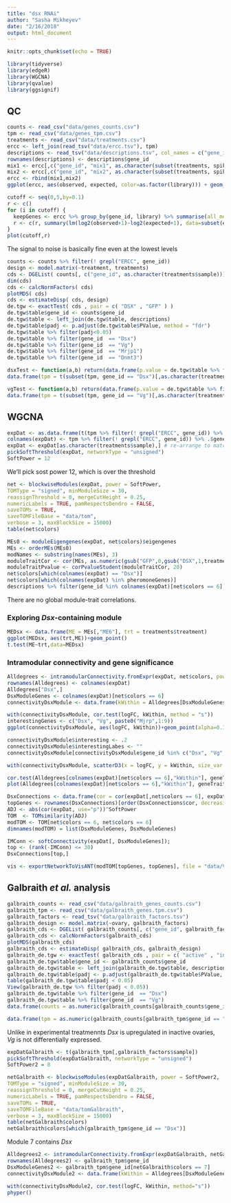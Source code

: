 ```yaml
---
title: "dsx RNAi"
author: "Sasha Mikheyev"
date: "2/16/2018"
output: html_document
---
```


```r
knitr::opts_chunk$set(echo = TRUE)
```

```r
library(tidyverse)
library(edgeR)
library(WGCNA)
library(qvalue)
library(ggsignif)
```

## QC
```r
counts <- read_csv("data/genes_counts.csv")
tpm <- read_csv("data/genes_tpm.csv")
treatments <- read_csv("data/treatments.csv")
ercc <- left_join(read_tsv("data/ercc.tsv"), tpm) 
descriptions <- read_tsv("data/descriptions.tsv", col_names = c("gene_id", "description"))
rownames(descriptions) <- descriptions$gene_id
mix1 <- ercc[,c("gene_id", "mix1", as.character(subset(treatments, spikein == "mix1")$sample))] %>% gather( library, observed, -c(mix1,gene_id)) %>% dplyr::rename(expected = mix1 )
mix2 <- ercc[,c("gene_id", "mix2", as.character(subset(treatments, spikein == "mix2")$sample))] %>% gather( library, observed, -mix2, -gene_id) %>% dplyr::rename(expected = mix2 )
ercc <- rbind(mix1,mix2)
ggplot(ercc, aes(observed, expected, color=as.factor(library))) + geom_point() + scale_y_continuous(trans='log2')+scale_x_continuous(trans='log2')+ geom_abline()

cutoff <- seq(0,5,by=0.1)
r <- c()
for (i in cutoff) {
  keepGenes <- ercc %>% group_by(gene_id, library) %>% summarise(all_mean = mean(observed)) %>% filter(all_mean > i) %>% .$gene_id %>% unique
  r <- c(r, summary(lm(log2(observed+1)~log2(expected+1), data=subset(ercc, gene_id %in% keepGenes)))$r.squared)
}
plot(cutoff,r)
```

The signal to noise is basically fine even at the lowest levels

```r
counts <- counts %>% filter(! grepl("ERCC", gene_id))
design <- model.matrix(~treatment, treatments)
cds <- DGEList( counts[, c("gene_id", as.character(treatments$sample))] %>% select(-gene_id), group = treatments$treatment)
dim(cds)
cds <- calcNormFactors( cds) 
plotMDS( cds)
cds <- estimateDisp( cds, design)
de.tgw <- exactTest( cds , pair = c( "DSX" , "GFP" ) )
de.tgw$table$gene_id <- counts$gene_id
de.tgw$table <- left_join(de.tgw$table, descriptions) 
de.tgw$table$padj <- p.adjust(de.tgw$table$PValue, method = "fdr")
de.tgw$table %>% filter(padj<0.05)
de.tgw$table %>% filter(gene_id  == "Dsx")
de.tgw$table %>% filter(gene_id  == "Vg")
de.tgw$table %>% filter(gene_id  == "Mrjp1")
de.tgw$table %>% filter(gene_id  == "Dnmt3")

dsxTest <- function(a,b) return(data.frame(p.value = de.tgw$table %>% filter(gene_id  == "Dsx") %>% .$PValue))
data.frame(tpm = t(subset(tpm, gene_id == "Dsx")[,as.character(treatments$sample)]) , trt = treatments$treatment) %>% ggplot(aes(trt,tpm))+geom_boxplot() + geom_signif(comparisons = list(c("DSX", "GFP")), test = "dsxTest") + xlab("dsRNA injected")+ylab("TPM")

vgTest <- function(a,b) return(data.frame(p.value = de.tgw$table %>% filter(gene_id  == "Vg") %>% .$PValue))
data.frame(tpm = t(subset(tpm, gene_id == "Vg")[,as.character(treatments$sample)]) , trt = treatments$treatment) %>% ggplot(aes(trt,tpm))+geom_boxplot() + geom_signif(comparisons = list(c("DSX", "GFP")), test = "vgTest") + xlab("dsRNA injected")+ylab("TPM")
```

## WGCNA

```r
expDat <- as.data.frame(t(tpm %>% filter(! grepl("ERCC", gene_id)) %>% select(-gene_id)))
colnames(expDat) <- tpm %>% filter(! grepl("ERCC", gene_id)) %>% .$gene_id
expDat <- expDat[as.character(treatments$sample),] # re-arrange to match treatments vector
pickSoftThreshold(expDat, networkType = "unsigned")
SoftPower = 12
```

We'll pick sost power 12, which is over the threshold

```r
net <- blockwiseModules(expDat, power = SoftPower,
TOMType = "signed", minModuleSize = 30,
reassignThreshold = 0, mergeCutHeight = 0.25,
numericLabels = TRUE, pamRespectsDendro = FALSE,
saveTOMs = TRUE,
saveTOMFileBase = "data/tom",
verbose = 3, maxBlockSize = 15000)
table(net$colors)
```

```r
MEs0 <- moduleEigengenes(expDat, net$colors)$eigengenes
MEs <- orderMEs(MEs0)
modNames <- substring(names(MEs), 3)
moduleTraitCor <- cor(MEs, as.numeric(gsub("GFP",0,gsub("DSX",1,treatments$treatment))), method = "spearman");
moduleTraitPvalue <- corPvalueStudent(moduleTraitCor, 20)
net$colors[which(colnames(expDat) == "Dsx")]
net$colors[which(colnames(expDat) %in% pheromoneGenes)]
descriptions %>% filter(gene_id %in% colnames(expDat)[net$colors == 6] ) %>%  left_join(de.tgw$table)
```
There are no global module-trait correlations.

### Exploring _Dsx_-containing module
```r
MEDsx <- data.frame(ME = MEs[,"ME6"], trt = treatments$treatment) 
ggplot(MEDsx, aes(trt,ME))+geom_point()
t.test(ME~trt,data=MEDsx)
```

###  Intramodular connectivity and gene significance

```r
Alldegrees <- intramodularConnectivity.fromExpr(expDat, net$colors, power = SoftPower)
rownames(Alldegrees) <- colnames(expDat)
Alldegrees["Dsx",]
DsxModuleGenes <- colnames(expDat)[net$colors == 6]
connectivityDsxModule <- data.frame(kWithin = Alldegrees[DsxModuleGenes,"kWithin"], gene_id = rownames(Alldegrees[DsxModuleGenes,]), moduleMembership = geneModuleMembership[DsxModuleGenes, "ME6"]) %>% left_join(de.tgw$table)

with(connectivityDsxModule, cor.test(logFC, kWithin, method = "s"))
interestingGenes <- c("Dsx", "Vg", paste0("Mjrp",1:9))
ggplot(connectivityDsxModule, aes(logFC, kWithin))+geom_point(alpha=0.1) +geom_point(data=subset(connectivityDsxModule, gene_id %in% interestingGenes), colour="red")+theme_bw()+geom_text(data=subset(connectivityDsxModule, gene_id %in% interestingGenes), aes(label = gene_id), nudge_x=.2)

connectivityDsxModule$interesting <- .2
connectivityDsxModule$interestingLabes <- "" 
connectivityDsxModule[connectivityDsxModule$gene_id %in% c("Dsx", "Vg", "Dnmt3"),"interesting"] <- 1

with(connectivityDsxModule, scatterD3(x = logFC, y = kWithin, size_var = interesting, size_range = c(30,100), hover_size = 4, hover_opacity = 1, opacity_var = interesting, col_var = interesting , tooltip_text = description, legend_width = 0, xlim=c(-1,3), ylim=c(0,100), xlab = "Log2 fold-count", ylab = "Witin-module connectivity"))

cor.test(Alldegrees[colnames(expDat)[net$colors == 6],"kWithin"], geneTraitSignificance[colnames(expDat)[net$colors == 6],1], method="s")
plot(Alldegrees[colnames(expDat)[net$colors == 6],"kWithin"], geneTraitSignificance[colnames(expDat)[net$colors == 6],1])
```


```r
DsxConnections <- data.frame(cor = cor(expDat[,net$colors == 6], expDat[, "Dsx"]), annot = descriptions[colnames(expDat[,net$colors == 6]),"description"])
topGenes <- rownames(DsxConnections)[order(DsxConnections$cor, decreasing = T)[1:50]]
ADJ <- abs(cor(expDat, use="p"))^SoftPower
TOM  <- TOMsimilarity(ADJ)
modTOM <- TOM[net$colors == 6, net$colors == 6]
dimnames(modTOM) = list(DsxModuleGenes, DsxModuleGenes)

IMConn <- softConnectivity(expDat[, DsxModuleGenes]);
top <- (rank(-IMConn) <= 30)
DsxConnections[top,]

vis <- exportNetworkToVisANT(modTOM[topGenes, topGenes], file = "data/VisANTInput.txt", weighted = TRUE, threshold = 0)
```

## Galbraith _et al._ analysis

```r
galbraith_counts <- read_csv("data/galbraith_genes_counts.csv")
galbraith_tpm <- read_csv("data/galbraith_genes.tpm.csv")
galbraith_factors <- read_tsv("data/galbraith_factors.tsv")
galbraith_design <- model.matrix(~ovary, galbraith_factors)
galbraith_cds <- DGEList( galbraith_counts[, c("gene_id", galbraith_factors$sample)] %>% select(-gene_id), group = galbraith_factors$ovary)
galbraith_cds <- calcNormFactors(galbraith_cds) 
plotMDS(galbraith_cds)
galbraith_cds <- estimateDisp( galbraith_cds, galbraith_design)
galbraith_de.tgw <- exactTest( galbraith_cds , pair = c( "active" , "inactive" ) )
galbraith_de.tgw$table$gene_id <- galbraith_counts$gene_id
galbraith_de.tgw$table <- left_join(galbraith_de.tgw$table, descriptions) 
galbraith_de.tgw$table$padj <- p.adjust(galbraith_de.tgw$table$PValue, method = "fdr")
table(galbraith_de.tgw$table$padj < 0.05)
View(galbraith_de.tgw %>% filter(padj < 0.05))
galbraith_de.tgw$table %>% filter(gene_id  == "Dsx")
galbraith_de.tgw$table %>% filter(gene_id  == "Vg")
data.frame(counts = as.numeric(galbraith_counts[galbraith_counts$gene_id == "Dsx",galbraith_factors$sample]), ovary =  galbraith_factors$ovary) %>% ggplot(aes(ovary,counts)) +geom_boxplot()+geom_jitter()

data.frame(tpm = as.numeric(galbraith_counts[galbraith_tpm$gene_id == "Dsx",galbraith_factors$sample]), ovary =  galbraith_factors$ovary) %>% ggplot(aes(ovary,tpm)) +geom_boxplot()+geom_jitter()
```

Unlike in experimental treatmennts _Dsx_ is upregulated in inactive ovaries, _Vg_ is not differentially expressed.


```r
expDatGalbraith <- t(galbraith_tpm[,galbraith_factors$sample])
pickSoftThreshold(expDatGalbraith, networkType = "unsigned")
SoftPower2 = 8
```

```r
netGalbraith <- blockwiseModules(expDatGalbraith, power = SoftPower2,
TOMType = "signed", minModuleSize = 30,
reassignThreshold = 0, mergeCutHeight = 0.25,
numericLabels = TRUE, pamRespectsDendro = FALSE,
saveTOMs = TRUE,
saveTOMFileBase = "data/tomGalbraith",
verbose = 3, maxBlockSize = 15000)
table(netGalbraith$colors)
netGalbraith$colors[which(galbraith_tpm$gene_id == "Dsx")]
```

Module 7 contains _Dsx_

```r
Alldegrees2 <- intramodularConnectivity.fromExpr(expDatGalbraith, netGalbraith$colors, power = SoftPower2)
rownames(Alldegrees2) <- galbraith_tpm$gene_id
DsxModuleGenes2 <- galbraith_tpm$gene_id[netGalbraith$colors == 7]
connectivityDsxModule2 <- data.frame(kWithin = Alldegrees[DsxModuleGenes2,"kWithin"], gene_id = rownames(Alldegrees2[DsxModuleGenes2,]), moduleMembership = geneModuleMembership[DsxModuleGenes2, "ME7"]) %>% left_join(galbraith_de.tgw$table)

with(connectivityDsxModule2, cor.test(logFC, kWithin, method="s"))
phyper()
```